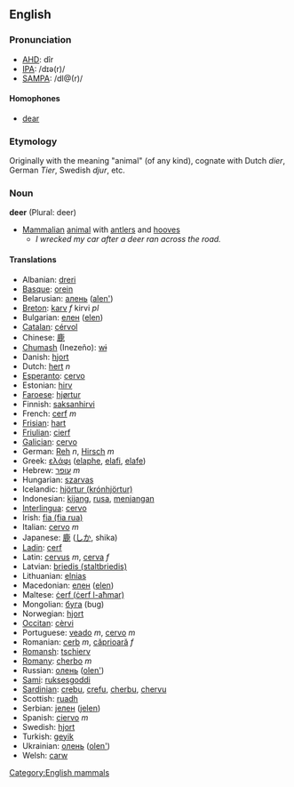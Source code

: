 ==English==

===Pronunciation===
*[[w:AHD|AHD]]: dîr
*[[w:IPA|IPA]]: /dɪə(r)/
*[[w:SAMPA|SAMPA]]: /dI@(r)/

====Homophones====
*[[dear]]

=== Etymology ===
Originally with the meaning "animal" (of any kind), cognate with Dutch ''dier'', German ''Tier'', Swedish ''djur'', etc.

=== Noun ===
'''deer''' (Plural: deer)

* [[Mammalian]] [[animal]] with [[antler]]s and [[hoof|hooves]]
**''I wrecked my car after a deer ran across the road.''

====Translations====
*Albanian: [[dreri]]
*[[Basque]]: [[orein]]
*Belarusian: [[алень]] ([[alen']])
*[[Breton]]: [[karv]] ''f'' kirvi ''pl''
*Bulgarian: [[елен]] ([[elen]])
*[[Catalan]]: [[cérvol]]
*Chinese: [[鹿]]
*[[Chumash]] (Inezeño): [[wɨ]]
*Danish: [[hjort]]
*Dutch: [[hert]] ''n''
*[[Esperanto]]: [[cervo]]
*Estonian: [[hirv]]
*[[Faroese]]: [[hjørtur]]
*Finnish: [[saksanhirvi]]
*French: [[cerf]] ''m''
*[[Frisian]]: [[hart]]
*[[Friulian]]: [[cierf]]
*[[Galician]]: [[cervo]]
*German: [[Reh]] ''n'', [[Hirsch]] ''m''
*Greek: [[ελάφι]] '' '' ([[elaphe]], [[elafi]], [[elafe]])
*Hebrew: [[עופר]] ''m''
*Hungarian: [[szarvas]]
*Icelandic: [[hjörtur (krónhjörtur)]]
*Indonesian: [[kijang]], [[rusa]], [[menjangan]]
*[[Interlingua]]: [[cervo]]
*Irish: [[fia (fia rua)]]
*Italian: [[cervo]] ''m''
*Japanese: [[鹿]] ([[しか]], shika)
*[[Ladin]]: [[cerf]]
*Latin: [[cervus]] ''m'', [[cerva]] ''f''
*Latvian: [[briedis (staltbriedis)]]
*Lithuanian: [[elnias]]
*Macedonian: [[елен]] ([[elen]])
*Maltese: [[ċerf (ċerf l-aħmar)]]
*Mongolian: [[буга]] (bug)
*Norwegian: [[hjort]]
*[[Occitan]]: [[cèrvi]]
*Portuguese: [[veado]] ''m'', [[cervo]] ''m''
*Romanian: [[cerb]] ''m'', [[căprioară]] ''f''
*[[Romansh]]: [[tschierv]]
*[[Romany]]: [[cherbo]] ''m''
*Russian: [[олень]] ([[olеn']]) '' ''
*[[Sami]]: [[ruksesgoddi]]
*[[Sardinian]]: [[crebu]], [[crefu]], [[cherbu]], [[chervu]]
*Scottish: [[ruadh]]
*Serbian: [[jелен]] ([[jelen]])
*Spanish: [[ciervo]] ''m''
*Swedish: [[hjort]]
*Turkish: [[geyik]]
*Ukrainian: [[олень]] ([[olen']])
*Welsh: [[carw]]

[[Category:English mammals]]